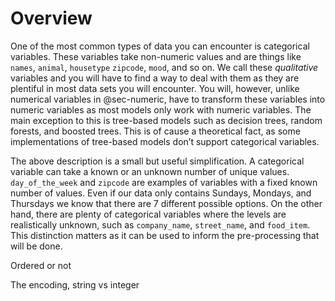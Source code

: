 # Overview {#sec-categorical}

One of the most common types of data you can encounter is categorical variables. These variables take non-numeric values and are things like `names`, `animal`, `housetype` `zipcode`, `mood`, and so on. We call these *qualitative* variables and you will have to find a way to deal with them as they are plentiful in most data sets you will encounter. You will, however, unlike numerical variables in @sec-numeric, have to transform these variables into numeric variables as most models only work with numeric variables. The main exception to this is tree-based models such as decision trees, random forests, and boosted trees. This is of cause a theoretical fact, as some implementations of tree-based models don't support categorical variables.

The above description is a small but useful simplification. A categorical variable can take a known or an unknown number of unique values. `day_of_the_week` and `zipcode` are examples of variables with a fixed known number of values. Even if our data only contains Sundays, Mondays, and Thursdays we know that there are 7 different possible options. On the other hand, there are plenty of categorical variables where the levels are realistically unknown, such as `company_name`, `street_name`, and `food_item`. This distinction matters as it can be used to inform the pre-processing that will be done.

Ordered or not

The encoding, string vs integer
